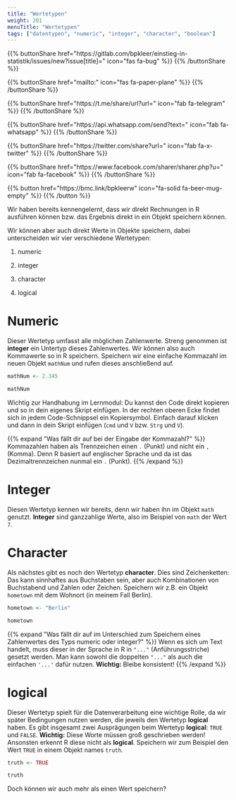 ```yaml
---
title: "Wertetypen"
weight: 201
menuTitle: "Wertetypen"
tags: ["datentypen", "numeric", "integer", "character", "boolean"]
---
```


{{% buttonShare href=\"https\:\/\/gitlab.com\/bpkleer\/einstieg-in-statistik\/issues\/new?issue[title]=\" icon=\"fas fa-bug\" %}} {{% /buttonShare %}} 

{{% buttonShare href=\"mailto\:\" icon=\"fas fa-paper-plane\" %}} {{% /buttonShare %}}

{{% buttonShare href=\"https\:\/\/t.me\/share\/url?url=\" icon=\"fab fa-telegram\" %}} {{% /buttonShare %}}

{{% buttonShare href=\"https\:\/\/api.whatsapp.com\/send?text=\" icon=\"fab fa-whatsapp\" %}} {{% /buttonShare %}}

{{% buttonShare href=\"https\:\/\/twitter.com\/share?url=\" icon=\"fab fa-x-twitter\" %}} {{% /buttonShare %}}

{{% buttonShare href=\"https\:\/\/www.facebook.com\/sharer\/sharer.php?u=\" icon=\"fab fa-facebook\" %}} {{% /buttonShare %}}

{{% button href=\"https\:\/\/bmc.link\/bpkleerw\" icon=\"fa-solid fa-beer-mug-empty\" %}} {{% /button %}}

Wir haben bereits kennengelernt, dass wir direkt Rechnungen in R ausführen können bzw. das Ergebnis direkt in ein Objekt speichern können. 

Wir können aber auch direkt Werte in Objekte speichern, dabei unterscheiden wir vier verschiedene Wertetypen:

1. numeric

1. integer

1. character

1. logical

# Numeric
Dieser Wertetyp umfasst alle möglichen Zahlenwerte. Streng genommen ist **integer** ein Untertyp dieses Zahlenwertes. Wir können also auch Kommawerte so in R speichern. Speichern wir eine einfache Kommazahl im neuen Objekt `mathNum` und rufen dieses anschließend auf. 

```r
mathNum <- 2.345

mathNum
```

Wichtig zur Handhabung im Lernmodul: Du kannst den Code direkt kopieren und so in dein eigenes Skript einfügen. In der rechten oberen Ecke findet sich in jedem Code-Schnippsel ein Kopiersymbol. Einfach darauf klicken und dann in dein Skript einfügen (`cmd` und `V` bzw. `Strg` und `V`).

{{% expand \"Was fällt dir auf bei der Eingabe der Kommazahl?\" %}}
Kommazahlen haben als Trennzeichen einen `.` (Punkt) und nicht ein `,` (Komma). Denn R basiert auf englischer Sprache und da ist das Dezimaltrennzeichen nunmal ein `.` (Punkt).
{{% /expand %}}

# Integer
Diesen Wertetyp kennen wir bereits, denn wir haben ihn im Objekt `math` genutzt. **Integer** sind ganzzahlige Werte, also im Beispiel von `math` der Wert `7`. 

# Character
Als nächstes gibt es noch den Wertetyp **character**. Dies sind Zeichenketten: Das kann sinnhaftes aus Buchstaben sein, aber auch Kombinationen von Buchstabend und Zahlen oder Zeichen. Speichern wir z.B. ein Objekt `hometown` mit dem Wohnort (in meinem Fall Berlin). 

```r
hometown <- "Berlin"

hometown
```

{{% expand \"Was fällt dir auf im Unterschied zum Speichern eines Zahlenwertes des Typs numeric oder integer?\" %}}
Wenn es sich um Text handelt, muss dieser in der Sprache in R in `"..."` (Anführungsstriche) gesetzt werden. Man kann sowohl die doppelten `"..."` als auch die einfachen `'...'` dafür nutzen. **Wichtig:** Bleibe konsistent! 
{{% /expand %}}

# logical
Dieser Wertetyp spielt für die Datenverarbeitung eine wichtige Rolle, da wir später Bedingungen nutzen werden, die jeweils den Wertetyp **logical** haben. Es gibt insgesamt zwei Ausprägungen beim Wertetyp **logical**: `TRUE` und `FALSE`. **Wichtig:** Diese Worte müssen groß geschrieben werden! Ansonsten erkennt R diese nicht als **logical**. Speichern wir zum Beispiel den Wert `TRUE` in einem Objekt names `truth`. 

```r
truth <- TRUE

truth
```

Doch können wir auch mehr als einen Wert speichern?
